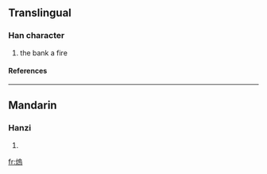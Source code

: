 ==Translingual==
===Han character===
{{Han char|rn=86|rad=火|as=10|sn=14|four=|canj=火竹口火 (FHRF)}}
# the bank a fire
====References====
{{Han ref|kx=0680.040|dkj=19306|dj=1091.090|hdz=32224.010|uh=7193|ud=29075}}

----
==Mandarin==
===Hanzi===
{{cmn-hanzi|pin=[[liù]] (liu4), [[wèn]] (wen4)|wg=liu<sup>4</sup>, wen<sup>4</sup>}}
# {{defn|Mandarin}}

[[fr:熓]]